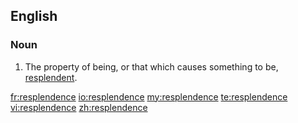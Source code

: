 ==English==

===Noun===
{{en-noun|-}}

#The property of being, or that which causes something to be, [[resplendent]].

[[fr:resplendence]]
[[io:resplendence]]
[[my:resplendence]]
[[te:resplendence]]
[[vi:resplendence]]
[[zh:resplendence]]
